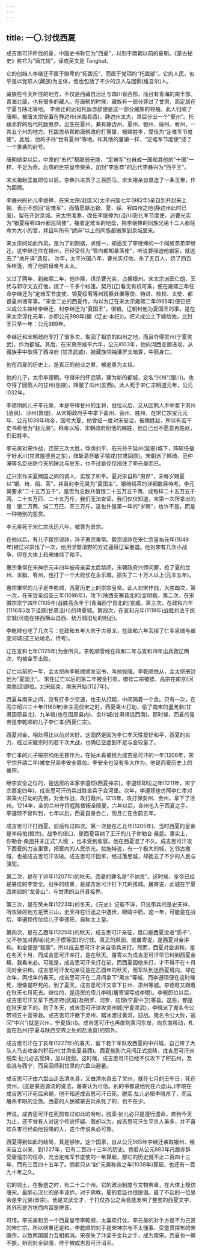 ```yaml
---
---
---
```

title: 一〇.讨伐西夏
---



成吉思可汗所伐的夏，中国史书称它为“西夏"，以别于商朝以前的夏朝。《蒙古秘史》称它为“唐兀惕”，译成英文是 Tanghut。

它的创始人李继迁不属于鲜卑的“拓跋氏”，而属于党项的“托跋部”。它的人民，似乎是以党项人(藏族)为主体，但也包括了不少的汉人与回鹘(维吾尔)人。

藏族在今天所住的地方，不仅是西藏自治区与四川省西部，而且有青海的南半部。青海北部，也有很多的藏人。在唐朝的时候．藏族有一部分穿过了甘肃，而定居在宁夏与陕北等地。 李继迁的远祖托跋赤辞便是这一部分藏族的领袖。此人归顺了唐朝，被唐太宗安置在静边州(米脂县西)。静边州太大，其后分出一个“夏州"。托跋赤辞的后代托跋思恭，出生在夏州，兼有静边州、夏州、银州、绥州、宥州，一共五个州的地方。托跋思恭帮助唐朝政府打黄巢，被赐姓李，受任为“定难军节度使”。此后，他的子孙“世有夏州”等地。和其他的藩镇一样，“定难军节度使"成了一个世袭的封号。

唐朝结束以后，中原的“五代”都脆弱无能，“定难军"也自成一国和其他的“十国"一样，不足为奇。后周的世宗皇帝柴荣，加封“李思恭"的后代李彝兴为“西平王"。

宋太祖赵匡胤即位以后，李彝兴进贡了三百匹马，宋太祖亲自督造了一条玉带，作为回赐。

李彝兴的孙儿李继捧，在宋太宗(赵匡义)太平兴国七年(982年)亲自到开封来上朝，表示不想回“定难军"，而情愿献出银、夏、绥、宥四州之地(静边州此时已废)，留在开封京城。宋太宗准奏，改任李继捧为(泾川)彰化军节度使，派曹光实为“银夏绥宥四州都巡简使"，接收定难军的地盘，把李继捧的同族兄弟十二人都任命为大小的官，并且叫所有“缌麻”以上的同族都搬家到京城里来。

宋太宗的如此作风，是为了削割据，求统一，却逼反了李继捧的一个同族弟弟李继迁。这李继迁住在银州，已经受任为“管内都知番落使"，听说要强迫他搬家，就逃去了“地斤泽”造反。 次年，太平兴国八年，曹光实打他，杀了五百人，烧了四百多帐篷，虏了他的母亲与太太。

又过了两年，到雍熙二年，他诈降，诱杀曹光实，占据银州。宋太宗派田仁朗、王优与郭守文去打他，烧了一千多个帐篷。契丹(辽)看见有机可乘，便在雍熙三年任命李继迁为“定难军节度使、银夏绥宥等州观察处置等使、特进、检校、太使、都督夏州诸军事。"宋金二史的西夏传，均以为辽在宋太宗雍熙二年(985年)便已把义成公主嫁给李继迁，封李继迁为“夏国王”，很错。辽朝封他为夏国王的事，是在宋太宗淳化元年，亦即公元990年(据《辽史·本纪》)。把义成公主下嫁给他，比封王只早一年：公元989年。

李继迁和宋朝政府军打了很多次，取回了祖宗的四州之地，而且夺得灵州(宁夏灵武)，作为都城。其后，在宋真宗咸平六年，公元l003年，他向河西走廊进攻，从藏族手中取得了西凉府 (甘肃武威)，被藏族领袖潘罗支暗算，中箭身亡。

他在西夏的历史上，是真正的创业之君，被追尊为太祖。

他的儿子，太宗李德明，夺得宋的怀远镇，建为新的都城，定名“兴州"(银川)。也夺得了回鹘人的甘州(张掖)，降服了瓜州(安西)。此人死于宋仁宗明道元年，公元l032年。

李德明的儿子李元昊，本是夺得甘州的主将，继位以后，又从回鹘人手中拿下肃州(酒泉)、沙州(敦煌)，从宋朝政府手中拿下盐州、会州、胜州，在宋仁宗宝元元年、公元1039年称帝，国号大夏。他曾经一度对宋妥洽，被赐姓赵，所以有若干史书称他为“赵元昊"。称帝以后，宋朝政府削他的赐姓，他自己也不愿意再姓赵，仍旧姓李。

李元昊对宋作战，连获三次大胜，俘虏刘平、石元孙于延州(延安)城下，阵斩任福于好水川(甘肃隆德县之东)，阵斩葛怀敏子镇戎(甘肃固原)。宋朝派了韩琦、范仲淹等名臣驻防今天的陕北与甘东，也不过是仅仅挡住了李元昊而已。

辽兴宗作宋夏两国之间的调人，实现了和平。夏对宋自称“男邦"，宋每岁赐夏以“银、绮、绢、茶”，并且封李元昊为“夏国主”。银绮绢茶的详细数目待考。李元昊要求“二十五万五千"，是否为总数共值银二十五万五千两，或每样二十五万五千两、二十五万匹、二十五万斤，我们无法查证。我们仅仅知道，宋第一次所拿出的是：银二万两、绢二万匹、茶三万斤。这也许是第一年的“岁赐"，也许不是，而是一种特别的恩赏。

李元昊死于宋仁宗庆历八年，被尊为景宗。

在他以后，有儿子毅宗谅祚，孙子惠宗秉常。毅宗谅祚在宋仁宗皇祐元年(1049年)被辽兴宗伐了一次，他用坚壁清野的方式逼得辽军撤退。他对宋有几次小战争，但在大体上和宋维持了和平。

惠宗秉常在宋神宗元丰四年被母亲梁太后禁闭，宋朝政府兴师问罪，抢了夏的兰州、米脂、宥州，也打了一个大败仗在永乐城，损失了二十万人以上(元丰五年)。

惠宗秉常的儿子是李乾顺，西夏历史上的崇宗皇帝。此人对宋作战，大胜四次，第一次，在宋哲亲绍圣三年(1096年)，攻下(陕西安塞县北的)金明砦。第二次，在宋徽宗崇宁四年(1105年)战胜高永年于(青海西宁县北的)宣威。第三次，在政和六年(1116年)攻下泾原(甘肃泾川)的靖夏城。第四次，在宣和元年(1119年)战胜刘法于统安城(可能在陕西横山县西、统万城旧址的附近)。

李乾顺也吃了几次亏：在政和五年大败于古骨龙，在政和六年丢掉了仁多泉城与臧底河城(这三处地名，待考)。

辽在宣和七年(1125年)为金所灭。李乾顺曾经在政和二年与宣和四年出兵救辽两次，均被金军击败。

辽亡以前的一年，金太宗向李乾顺颁发诏书，叫他投降。李乾顺依从，金太宗册封他为“夏国王"。 宋在辽亡以后的第二年被金打败，徽钦二宗被掳，高宗在南京(河南商邱)即位。北宋结束，南宋开始(1127年)。

西夏与南宋之间，没有打多少交道，也无从打起，中间隔着一个金。只有一次，在高宗绍兴三十年(1160年)金主亮伐宋之时，西夏乘火打劫，偷了南宋的盪羌砦(甘肃固原县北)、九羊砦(也在固原县内)、会川城(甘肃靖远西南)。那时候，西夏的皇帝是李乾顺的儿子李仁孝(西夏仁宗)。

西夏对金，相处得比以前对宋好。这固然是因为李仁孝天性爱好和平，西夏的实力，经过宋徽宗时的若干次大战，也确已空虚到不足与金较量了。

李仁孝的儿子桓宗纯佑无甚作为，在帖木真被推为成吉思可汗的一年(1206年，宋宁宗开禧二年)被堂兄弟李安全篡位。李安全也没有多大作为。他是西夏历史上的襄宗。

继李安全之位的，是远房的本家李遵顼(西夏神宗)。李遵顼即位之年(1211年，宋宁宗嘉定四年)，成吉思可汗的兵战胜金兵于会河堡。次年，李遵顼也仿照李仁孝对宋乘火打劫的先例，对金作战，攻打葭州。l213年，攻打保安州、会州，拿下了泾州。1214年，金的兰州守将程陈僧叛金降夏。六年以后，会州也入于西夏之手。李遵顼不曾料到，七年以后，西夏自身会亡，而且亡在金前五年。

成吉思可汗打西夏，前后有过四次。第一次是在乙丑年(1205年)，当时西夏的皇帝是李纯佑(桓宗)。战争的借口，是西夏容纳了王汗的儿子你勒合·桑昆。事实上，你勒合·桑昆并未正式“入境¨，也未受到收容。他在西夏混了不久。成吉思可汗攻下西夏的力吉里寨，把寨内的人民杀光。拉施特说，有一个极大的城，乞邻古撒城，也被成吉思可汗攻破。成吉思可汗回军，经过落思城，却掳去了不少的人民与骆驼。

第二次，是在丁卯年(1207年)的秋天。西夏的罪名是“不纳贡"。这时候，皇帝已经是篡位的李安全。战争的结果，是成吉思可汗打下兀剌孩城。屠寄说，此城在宁夏西南部的“龙骨山"，与甘肃的山丹县接界。

第三次，是在癸未年(1223年)的冬天，《元史》记载不详，只说带兵的是史天祥，所攻破的地方是贺兰山，史天祥在归途之中遇伏，眼睛中箭。这一年，可能是在战后，李遵顼传位给儿子李德旺，自称太上皇。

第四次，是在乙酉年(1225年)的秋天，成吉思可汗亲征，借口是西夏没进“质子”，又不参加对西域(花刺子模等国)的讨伐。真正的原因，据屠寄说，是西夏对金讲和。和金便是“叛蒙”，所以成吉思可汗才亲自带兵来打。然而，西夏对金讲和，是在冬天十月，而成吉思可汗来打，是在秋天。屠寄以为成吉思可汗早已料到西夏会叛，我看未必。可能是，成吉思可汗来打在前，而西夏因他来打，才不得不在十月间对金讲和。成吉思可汗发动亲征是在乙酉年的秋天，而军队到达西夏境内，却在次年，丙戌年的春天。成吉思可汗在二月间拿下“黑水"等城，而李遵顼便在这时候死，很像是吓死的。到了夏天，成吉思可汗又拿下甘州、肃州等城。李德旺又跟着在秋天七月死去。继位的，是远房的侄儿李晛(屠寄误写成李睍)。李晛即位以后，成吉思可汗又拿下西凉府(武威)及朔罗、河罗、应理(宁夏中卫)等县。这些，都是在秋天拿下的。到了冬天，成吉思可汗进攻灵州城(宁夏灵武)，李晛派了嵬名令公带领五十营来救。成吉思可汗撇下灵州，踏冰渡过黄河，迎战。嵬名令公大败，逃回“中兴”(就是兴州，宁夏银川)。成吉思可汗也再度到黄河东岸，向东南移动，札营在盐州(宁夏与陕西交界之处的盐池县)的郊外。

成吉思可汗在丁亥年(1227年)的春天，留下若干军队攻西夏的中兴城，自己带了大队人马去攻金的积石州(甘肃临夏县西)。西夏挨到六月间正式投降，成吉思可汗派脱栾·扯儿必去受降，加以抚慰。这时候，成吉思可汗已经不仅攻下了积石州，及临洮与西宁，而且回师到甘肃的六盘山避暑。

成吉思可汗由六盘山走去清水县，又由清水县去了灵州，就在七月的壬午日，死在灵州。(这是蒙古源流的说法，屠寄认为可信。别的书都说他死在六盘山。)李晛在成吉思可汗死后来朝，他不知道成吉思可汗已死。脱栾.扯儿必把李晛杀了，而且屠杀李晛的全族。西夏的人民被蒙古兵杀死了的，也不在少。

传说，成吉思可汗在死前有过如此的吩咐，脱栾·扯儿必只是遵行遗命。直到今天为止，还不曾有人对这个传说怀疑。我却以为，成吉思可汗生平杀人虽多，并不喜欢杀害已经向他投降的人，这个传说未必可靠。

西夏得到如此的结局，真是够惨。这个国家，自从公元985年李继迁袭取银州、叛宋自立以来，到1227年，已有二百四十三年的历史。倘若从公元883年托跋赤辞受唐僖宗的任命，充当定难军节度使的一年算起，那它的历史就不止二百四十三年，而有三百四十五年了。倘若只从“赵"元昊称帝之年(1038年)算起，也还有一百九十年之久。

它的领土，在极盛之时，有二十二个州。它的政治制度与文物典章，在大体上模仿唐宋。最醉心汉化的是李谅祚。对于佛教，夏的君臣也很提倡。最了不起的一位皇帝是李元昊(景宗)。他是文武全才，于打仗办公之余竟能发明了整套的西夏文字，其外形是方块而内容是拼音。

可惜，李元昊和另一个西夏皇帝李乾顺，太喜欢打仗。李元昊的对手方是不为己甚的宋仁宗，所以结果还是和。李乾顺的对手是宋神宗与不太懂事、受童贯摆布的宋徽宗，以致两国国力互相抵消。宋丧失了汴梁于金兵之手，成为南宋。西夏也一蹶不振，始则对金驯服，终于被成吉思可汗消灭。